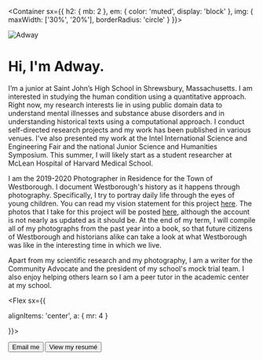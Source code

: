


<Container
  sx={{
    h2: { mb: 2 },
    em: { color: 'muted', display: 'block' },
    img: {
        maxWidth: ['30%', '20%'],
        borderRadius: 'circle'
      }
  }}>

![Adway](/adway.jpg)

<div>

# Hi, I'm Adway. 

I’m a junior at Saint John’s High School in Shrewsbury, Massachusetts. I am interested in studying the human condition using a quantitative approach. Right now, my research interests lie in using public domain data to understand mental illnesses and substance abuse disorders and in understanding historical texts using a computational approach. I conduct self-directed research projects and my work has been published in various venues. I've also presented my work at the Intel International Science and Engineering Fair and the national Junior Science and Humanities Symposium. This summer, I will likely start as a student researcher at McLean Hospital of Harvard Medical School.

I am the 2019-2020 Photographer in Residence for the Town of Westborough. I document Westborough's history as it happens through photography. Specifically, I try to portray daily life through the eyes of young children. You can read my vision statement for this project [here](/vision.pdf). The photos that I take for this project will be posted [here](https://instagram.com/thewestborougharchive), although the account is not nearly as updated as it should be. At the end of my term, I will compile all of my photographs from the past year into a book, so that future citizens of Westborough and historians alike can take a look at what Westborough was like in the interesting time in which we live.

Apart from my scientific research and my photography, I am a writer for the Community Advocate and the president of my school's mock trial team. I also enjoy helping others learn so I am a peer tutor in the academic center at my school.


<Flex sx={{ 
  
  alignItems: 'center', 
  a: { mr: 4 } 
  
}}>

<Button as="a" variant="muted" href="mailto:adway@adway.io">
  <Mail />
  Email me
</Button>

<Button as="a" variant="muted" href="/Resume.pdf">
  <File />
  View my resumé
  
  </Button>

</Flex>

</div>

</Container>



